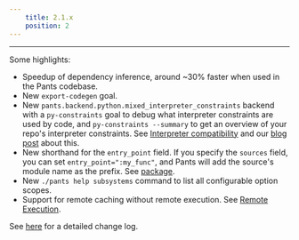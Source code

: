 ```yaml
---
    title: 2.1.x
    position: 2
---
```




---

Some highlights:

- Speedup of dependency inference, around ~30% faster when used in the Pants codebase.
- New `export-codegen` goal.
- New `pants.backend.python.mixed_interpreter_constraints` backend with a `py-constraints` goal to debug what interpreter constraints are used by code, and `py-constraints --summary` to get an overview of your repo's interpreter constraints. See [Interpreter compatibility](doc:python-interpreter-compatibility) and our [blog post](https://blog.pantsbuild.org/python-3-migrations/) about this.
- New shorthand for the `entry_point` field. If you specify the `sources` field, you can set `entry_point=":my_func"`, and Pants will add the source's module name as the prefix. See [package](doc:python-package-goal).
- New `./pants help subsystems` command to list all configurable option scopes.
- Support for remote caching without remote execution. See [Remote Execution](doc:remote-execution).

See [here](https://github.com/pantsbuild/pants/blob/master/src/python/pants/notes/2.1.x.rst) for a detailed change log.